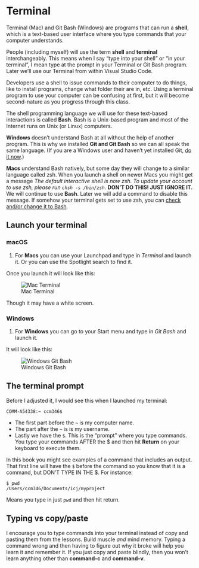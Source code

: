 # Terminal

Terminal (Mac) and Git Bash (Windows) are programs that can run a **shell**, which is a text-based user interface where you type commands that your computer understands.

::: callout
People (including myself) will use the term **shell** and **terminal** interchangeably. This means when I say "type into your shell" or "in your terminal", I mean type at the prompt in your Terminal or Git Bash program. Later we'll use our Terminal from within Visual Studio Code.
:::

Developers use a shell to issue commands to their computer to do things, like to install programs, change what folder their are in, etc. Using a terminal program to use your computer can be confusing at first, but it will become second-nature as you progress through this class.

The shell programming language we will use for these text-based interactions is called **Bash**. Bash is a Unix-based program and most of the Internet runs on Unix (or Linux) computers.

**Windows** doesn't understand Bash at all without the help of another program. This is why we installed **Git and Git Bash** so we can all speak the same language. (If you are a Windows user and haven't yet installed Git, [do it now](start-00-intro.qmd).)

**Macs** understand Bash natively, but some day they will change to a similar language called zsh. When you launch a shell on newer Macs you might get a message _The default interactive shell is now zsh. To update your account to use zsh, please run `chsh -s /bin/zsh`._ **DON'T DO THIS! JUST IGNORE IT.** We will continue to use **Bash**. Later we will add a command to disable this message. If somehow your terminal gets set to use zsh, you can [check and/or change it to Bash](a-macos-shell.qmd).

## Launch your terminal

::: {.panel-tabset}

### macOS

1. For **Macs** you can use your Launchpad and type in _Terminal_ and launch it. Or you can use the Spotlight search to find it.

Once you launch it will look like this:

![Mac Terminal](images/terminal-startup.png)

Though it may have a white screen.


### Windows

1. For **Windows** you can go to your Start menu and type in _Git Bash_ and launch it.

It will look like this:

![Windows Git Bash](images/gitbash-startup.png)

:::


## The terminal prompt

Before I adjusted it, I would see this when I launched my terminal:

```
COMM-A54338:~ ccm346$
```

- The first part before the `~` is my computer name.
- The part after the `~` is is my username.
- Lastly we have the `$`. This is the "prompt" where you type commands. You type your commands AFTER the $ and then hit **Return** on your keyboard to execute them.

In this book you might see examples of a command that includes an output. That first line will have the `$` before the command so you know that it is a command, but DON'T TYPE IN THE $. For instance:

```
$ pwd
/Users/ccm346/Documents/icj/myproject
```

Means you type in just `pwd` and then hit return.

## Typing vs copy/paste

I encourage you to type commands into your terminal instead of copy and pasting them from the lessons. Build muscle _and_ mind memory. Typing a command wrong and then having to figure out why it broke will help you learn it and remember it. If you just copy and paste blindly, then you won't learn anything other than **command-c** and **command-v**.
